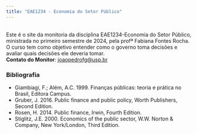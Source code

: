 ```yaml
---
title: "EAE1234 - Economia do Setor Público"
---
```

\
Este é o site da monitoria da disciplina EAE1234-Economia do Setor Público, ministrada no primeiro semestre de 2024, pela profª Fabiana Fontes Rocha.\
O curso tem como objetivo entender como o governo toma decisões e avaliar quais decisões ele deveria tomar.\
**Contato do Monitor**: [joaopedrofg@usp.br](mailto:joaopedrofg@usp.br)\

### Bibliografia

* Giambiagi, F.; Além, A.C. 1999. Finanças públicas: teoria e prática no Brasil, Editora Campus.
* Gruber, J. 2016. Public finance and public policy, Worth Publishers, Second Edition.
* Rosen, H. 2014. Public finance, Irwin, Fourth Edition.
* Stiglitz, J.E. 2000. Economics of the public sector, W.W. Norton & Company, New York/London, Third Edition.
